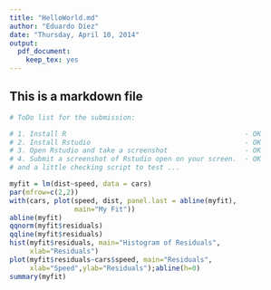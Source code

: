 ```yaml
---
title: "HelloWorld.md"
author: "Eduardo Díez"
date: "Thursday, April 10, 2014"
output: 
  pdf_document:
    keep_tex: yes
---
```


## This is a markdown file


```r

# ToDo list for the submission:

# 1. Install R                                            - OK
# 2. Install Rstudio                                      - OK
# 3. Open Rstudio and take a screenshot                   - OK
# 4. Submit a screenshot of Rstudio open on your screen.  - OK
# and a little checking script to test ...

myfit = lm(dist~speed, data = cars) 
par(mfrow=c(2,2))
with(cars, plot(speed, dist, panel.last = abline(myfit), 
                main="My Fit"))
abline(myfit)
qqnorm(myfit$residuals)
qqline(myfit$residuals)
hist(myfit$residuals, main="Histogram of Residuals",
     xlab="Residuals")
plot(myfit$residuals~cars$speed, main="Residuals",
     xlab="Speed",ylab="Residuals");abline(h=0)
summary(myfit)

```

